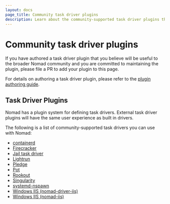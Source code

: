 ```yaml
---
layout: docs
page_title: Community task driver plugins
description: Learn about the community-supported task driver plugins that extend Nomad job features. Review installation, usage, and reference information for containerd, Firecracker, Jail, Pledge, Pot, Rookout, Singularity, system-nspawn, and Windows IIS task driver plugins.
---
```


# Community task driver plugins

If you have authored a task driver plugin that you believe will be useful to the
broader Nomad community and you are committed to maintaining the plugin, please
file a PR to add your plugin to this page.

For details on authoring a task driver plugin, please refer to the [plugin
authoring guide][plugin_guide].

## Task Driver Plugins

Nomad has a plugin system for defining task drivers. External task driver
plugins will have the same user experience as built in drivers.

The following is a list of community-supported task drivers you can use with Nomad:

- [containerd][nomad-driver-containerd]
- [Firecracker][firecracker-task-driver]
- [Jail task driver][jail-task-driver]
- [Lightrun][lightrun]
- [Pledge][pledge]
- [Pot][pot]
- [Rookout][rookout]
- [Singularity][singularity]
- [systemd-nspawn][nspawn-driver]
- [Windows IIS (nomad-driver-iis)][nomad-driver-iis]
- [Windows IIS (nomad-iis)][nomad-iis]

[rookout]: /nomad/plugins/drivers/community/rookout
[plugin_guide]: /nomad/docs/concepts/plugins
[singularity]: /nomad/plugins/drivers/community/singularity
[jail-task-driver]: /nomad/plugins/drivers/community/jail-task-driver
[pot]: /nomad/plugins/drivers/community/pot
[firecracker-task-driver]: /nomad/plugins/drivers/community/firecracker-task-driver
[nspawn-driver]: /nomad/plugins/drivers/community/nspawn
[nomad-driver-iis]: /nomad/plugins/drivers/community/iis
[nomad-iis]: /nomad/plugins/drivers/community/nomad-iis
[nomad-driver-containerd]: /nomad/plugins/drivers/community/containerd
[lightrun]: /nomad/plugins/drivers/community/lightrun
[pledge]: /nomad/plugins/drivers/community/pledge

